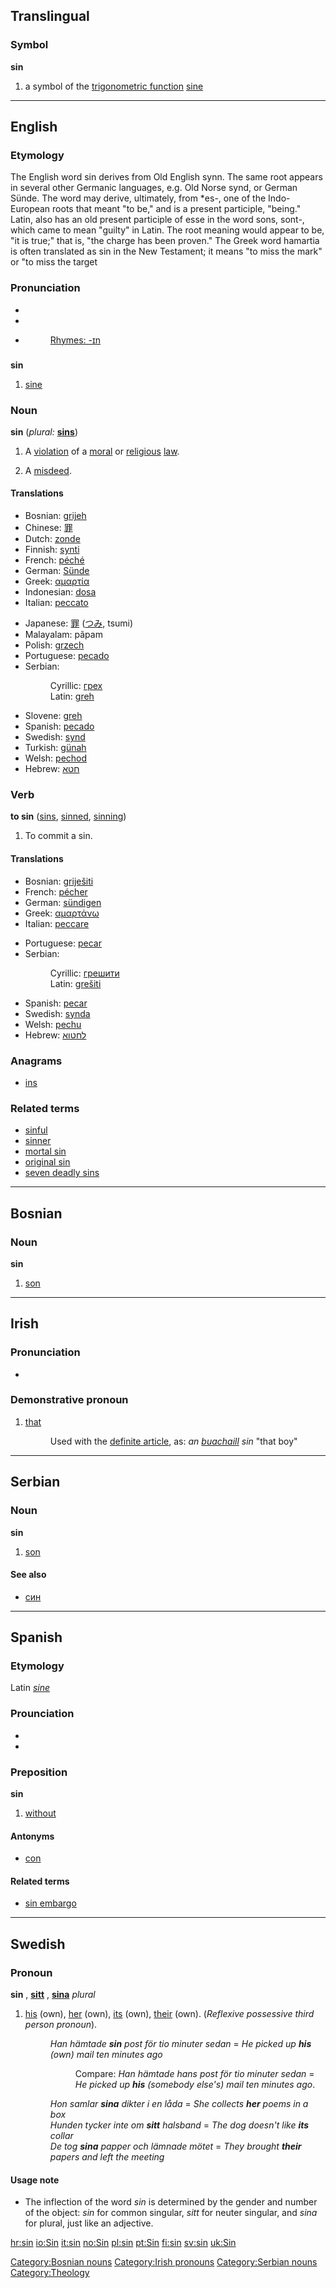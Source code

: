 ==Translingual==

===Symbol===
'''sin'''
#{{mathematics}} a symbol of the [[trigonometric function]] [[sine]]

----
==English==

===Etymology===

The English word sin derives from Old English synn. The same root appears in several other Germanic languages, e.g. Old Norse synd, or German Sünde. The word may derive, ultimately, from *es-, one of the Indo-European roots that meant "to be," and is a present participle, "being." Latin, also has an old present participle of esse in the word sons, sont-, which came to mean "guilty" in Latin. The root meaning would appear to be, "it is true;" that is, "the charge has been proven." The Greek word hamartia is often translated as sin in the New Testament; it means "to miss the mark" or "to miss the target

===Pronunciation===
*{{AHD|/sĭn/}}
*{{IPA|/sɪn/}}
*{{SAMPA|/sIn/}}
*:[[Rhymes:English:-ɪn|Rhymes: -ɪn]]

==={{abbreviation}}===
'''sin'''

# {{math}} [[sine]] 

===Noun===
'''sin''' (''plural:'' '''[[sins]]''')

# {{theology}} A [[violation]] of a [[moral]] or [[religious]] [[law]]. 
# A [[misdeed]].

====Translations====
{{top}}
*Bosnian: [[grijeh]] {{m}}
*Chinese: [[罪]]
*Dutch: [[zonde]] {{f}}
*Finnish: [[synti]]
*French: [[péché]] {{m}}
*German: [[Sünde]] {{f}}
*Greek: [[αμαρτία]] {{f}}
*Indonesian: [[dosa]]
*Italian: [[peccato]] {{m}}
{{mid}}
*Japanese: [[罪]] ([[つみ]], tsumi)
*Malayalam: pãpam
*Polish: [[grzech]] {{m}}
*Portuguese: [[pecado]] {{m}}
*Serbian:
*:Cyrillic: [[грех]] {{m}}
*:Latin: [[greh]] {{m}}
*Slovene: [[greh]] {{m}}
*Spanish: [[pecado]] {{m}}
*Swedish: [[synd]] {{c}}
*Turkish: [[günah]]
*Welsh: [[pechod]]
*Hebrew: [[חטא]]
{{bottom}}

===Verb===
'''to sin''' ([[sins]], [[sinned]], [[sinning]])

# {{theology}} To commit a sin.

====Translations====
{{top}}
*Bosnian: [[griješiti]]
*French: [[pécher]]
*German: [[sündigen]]
*Greek: [[αμαρτάνω]]
*Italian: [[peccare]]
{{mid}}
*Portuguese: [[pecar]]
*Serbian:
*:Cyrillic: [[грешити]]
*:Latin: [[grešiti]]
*Spanish: [[pecar]]
*Swedish: [[synda]]
*Welsh: [[pechu]]
*Hebrew: [[לחטוא]]
{{bottom}}

===Anagrams===
*[[ins]]

===Related terms===
*[[sinful]]
*[[sinner]]
*[[mortal sin]]
*[[original sin]]
*[[seven deadly sins]]


----

==Bosnian==
===Noun===
'''sin''' {{m}} {{s}}
#[[son]]
[[Category:Bosnian nouns]]

----

==Irish==
===Pronunciation===
*{{IPA|[ʃɪn]}}

===Demonstrative pronoun===
#[[that]]
#:Used with the [[definite article]], as: ''an [[buachaill]] sin'' "that boy"

[[Category:Irish pronouns]]

----

==Serbian==
===Noun===
'''sin''' {{m}} {{s}}
#[[son]]
====See also====
*[[син#Serbian|син]]
[[Category:Serbian nouns]]

----

==Spanish==
===Etymology===
Latin ''[[sine]]''
===Prounciation===
*{{IPA|/sin/}}
*{{SAMPA|/sin/}}
===Preposition===
'''sin'''
#[[without]]
====Antonyms====
*[[con]]
====Related terms====
*[[sin embargo]]

----

==Swedish==
===Pronoun===
'''sin''' {{c}}, '''[[sitt]]''' {{n}}, '''[[sina]]''' ''plural''
#[[his]] (own), [[her]] (own), [[its]] (own), [[their]] (own). (''Reflexive possessive third person pronoun'').
#:''Han hämtade '''sin''' post för tio minuter sedan'' = ''He picked up '''his''' (own) mail ten minutes ago''
#::Compare: ''Han hämtade hans post för tio minuter sedan'' = ''He picked up '''his''' (somebody else's) mail ten minutes ago''.
#:''Hon samlar '''sina''' dikter i en låda'' = ''She collects '''her''' poems in a box''
#:''Hunden tycker inte om '''sitt''' halsband'' = ''The dog doesn't like '''its''' collar''
#:''De tog '''sina''' papper och lämnade mötet'' = ''They brought '''their''' papers and left the meeting''

<!---
====See also====
{|
|-
! Person !! Nominative !! Accusative or Dative
|-
| jag (I) || colspan=2 | [[min]]/[[mitt]]/[[mina]]
|-
| du (you) || colspan=2 | [[din]]/[[ditt]]/[[dina]]
|-
| han (he) || hans || sin
|}

-->

====Usage note====
*The inflection of the word ''sin'' is determined by the gender and number of the object: ''sin'' for common singular, ''sitt'' for neuter singular, and ''sina'' for plural, just like an adjective.



[[Category:Theology]]

[[hr:sin]]
[[io:Sin]]
[[it:sin]]
[[no:Sin]]
[[pl:sin]]
[[pt:Sin]]
[[fi:sin]]
[[sv:sin]]
[[uk:Sin]]